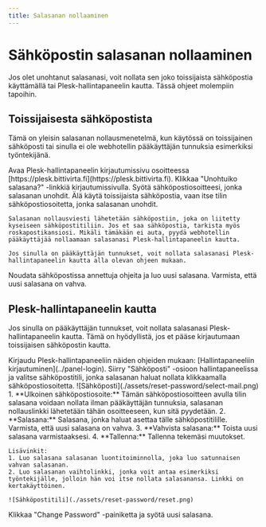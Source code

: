 ```yaml
---
title: Salasanan nollaaminen
---
```

# Sähköpostin salasanan nollaaminen

Jos olet unohtanut salasanasi, voit nollata sen joko toissijaista sähköpostia käyttämällä tai Plesk-hallintapaneelin kautta. Tässä ohjeet molempiin tapoihin.

## Toissijaisesta sähköpostista

Tämä on yleisin salasanan nollausmenetelmä, kun käytössä on toissijainen sähköposti tai sinulla ei ole webhotellin pääkäyttäjän tunnuksia esimerkiksi työntekijänä.

<Stepper>
  <Step>
    Avaa Plesk-hallintapaneelin kirjautumissivu osoitteessa [https://plesk.bittivirta.fi](https://plesk.bittivirta.fi).
  </Step>
  <Step>
    Klikkaa "Unohtuiko salasana?" -linkkiä kirjautumissivulla.
  </Step>
  <Step>
    Syötä sähköpostiosoitteesi, jonka salasanan unohdit. Älä käytä toissijaista sähköpostia, vaan itse tilin sähköpostiosoitetta, jonka salasanan unohdit.

    Salasanan nollausviesti lähetetään sähköpostiin, joka on liitetty kyseiseen sähköpostitiliin. Jos et saa sähköpostia, tarkista myös roskapostikansiosi. Mikäli tämäkään ei auta, pyydä webhotellin pääkäyttäjää nollaamaan salasanasi Plesk-hallintapaneelin kautta.

    Jos sinulla on pääkäyttäjän tunnukset, voit nollata salasanasi Plesk-hallintapaneelin kautta alla olevan ohjeen mukaan.
  </Step>
  <Step>
    Noudata sähköpostissa annettuja ohjeita ja luo uusi salasana. Varmista, että uusi salasana on vahva.
  </Step>
</Stepper>

## Plesk-hallintapaneelin kautta

Jos sinulla on pääkäyttäjän tunnukset, voit nollata salasanasi Plesk-hallintapaneelin kautta. Tämä on hyödyllistä, jos et pääse kirjautumaan toissijaisen sähköpostin kautta.

<Stepper>
  <Step>
    Kirjaudu Plesk-hallintapaneeliin näiden ohjeiden mukaan: [Hallintapaneeliin kirjautuminen](../panel-login).
  </Step>
  <Step>
    Siirry "Sähköposti" -osioon hallintapaneelissa ja valitse sähköpostitili, jonka salasanan haluat nollata klikkaamalla sähköpostiosoitetta.
    ![Sähköposti](./assets/reset-password/select-mail.png)
  </Step>
  <Step>
    1. **Ulkoinen sähköpostiosoite:** Tämän sähköpostiosoitteen avulla tilin salasana voidaan nollata ilman pääkäyttäjän tunnuksia, salasanan nollauslinkki lähetetään tähän osoitteeseen, kun sitä pyydetään.
    2. **Salasana:** Salasana, jonka haluat asettaa tälle sähköpostitilille. Varmista, että uusi salasana on vahva.
    3. **Vahvista salasana:** Toista uusi salasana varmistaaksesi.
    4. **Tallenna:** Tallenna tekemäsi muutokset.

    Lisävinkit:
    1. Luo salasana salasanan luontitoiminnolla, joka luo satunnaisen vahvan salasanan.
    2. Luo salasanan vaihtolinkki, jonka voit antaa esimerkiksi työntekijälle, jolloin hän voi itse nollata salasanansa. Linkki on kertakäyttöinen.

    ![Sähköpostitili](./assets/reset-password/reset.png)
  </Step>
  <Step>
    Klikkaa "Change Password" -painiketta ja syötä uusi salasana.
  </Step>
</Stepper>
